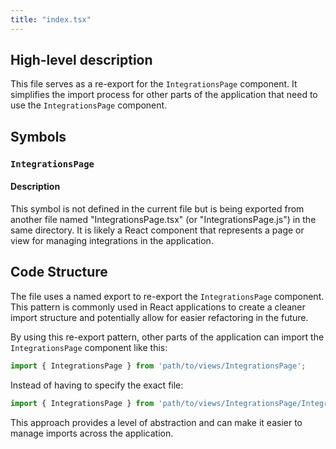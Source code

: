 ```yaml
---
title: "index.tsx"
---
```


## High-level description
This file serves as a re-export for the `IntegrationsPage` component. It simplifies the import process for other parts of the application that need to use the `IntegrationsPage` component.

## Symbols

### `IntegrationsPage`
#### Description
This symbol is not defined in the current file but is being exported from another file named "IntegrationsPage.tsx" (or "IntegrationsPage.js") in the same directory. It is likely a React component that represents a page or view for managing integrations in the application.

## Code Structure
The file uses a named export to re-export the `IntegrationsPage` component. This pattern is commonly used in React applications to create a cleaner import structure and potentially allow for easier refactoring in the future.

By using this re-export pattern, other parts of the application can import the `IntegrationsPage` component like this:

```javascript
import { IntegrationsPage } from 'path/to/views/IntegrationsPage';
```

Instead of having to specify the exact file:

```javascript
import { IntegrationsPage } from 'path/to/views/IntegrationsPage/IntegrationsPage';
```

This approach provides a level of abstraction and can make it easier to manage imports across the application.